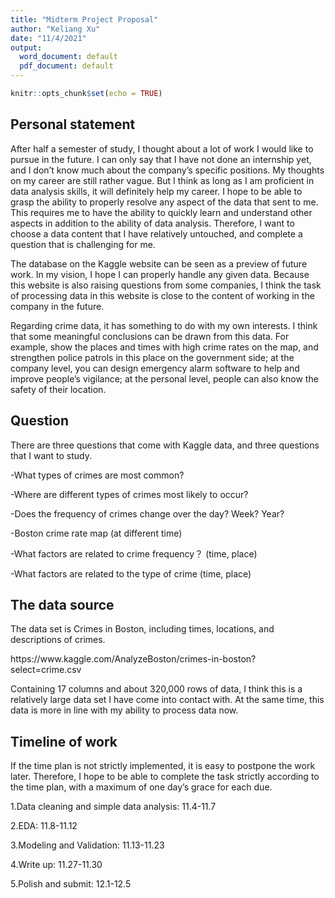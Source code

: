 ```yaml
---
title: "Midterm Project Proposal"
author: "Keliang Xu"
date: "11/4/2021"
output:
  word_document: default
  pdf_document: default
---
```


```r
knitr::opts_chunk$set(echo = TRUE)
```

## Personal statement

After half a semester of study, I thought about a lot of work I would like to pursue in the future. I can only say that I have not done an internship yet, and I don’t know much about the company’s specific positions. My thoughts on my career are still rather vague. But I think as long as I am proficient in data analysis skills, it will definitely help my career. I hope to be able to grasp the ability to properly resolve any aspect of the data that sent to me. This requires me to have the ability to quickly learn and understand other aspects in addition to the ability of data analysis. Therefore, I want to choose a data content that I have relatively untouched, and complete a question that is challenging for me.   


The database on the Kaggle website can be seen as a preview of future work. In my vision, I hope I can properly handle any given data. Because this website is also raising questions from some companies, I think the task of processing data in this website is close to the content of working in the company in the future.


Regarding crime data, it has something to do with my own interests. I think that some meaningful conclusions can be drawn from this data. For example, show the places and times with high crime rates on the map, and strengthen police patrols in this place on the government side; at the company level, you can design emergency alarm software to help and improve people's vigilance; at the personal level, people can also know the safety of their location. 

## Question

There are three questions that come with Kaggle data, and three questions that I want to study. 

-What types of crimes are most common? 

-Where are different types of crimes most likely to occur? 

-Does the frequency of crimes change over the day? Week? Year? 

-Boston crime rate map (at different time) 

-What factors are related to crime frequency？ (time, place) 

-What factors are related to the type of crime (time, place) 


## The data source

The data set is Crimes in Boston, including times, locations, and descriptions of crimes. 

https://www.kaggle.com/AnalyzeBoston/crimes-in-boston?select=crime.csv

Containing 17 columns and about 320,000 rows of data, I think this is a relatively large data set I have come into contact with. At the same time, this data is more in line with my ability to process data now. 


## Timeline of work

If the time plan is not strictly implemented, it is easy to postpone the work later. Therefore, I hope to be able to complete the task strictly according to the time plan, with a maximum of one day's grace for each due. 

1.Data cleaning and simple data analysis: 11.4-11.7 

2.EDA: 11.8-11.12 

3.Modeling and Validation: 11.13-11.23 

4.Write up: 11.27-11.30 

5.Polish and submit: 12.1-12.5 

 

 
